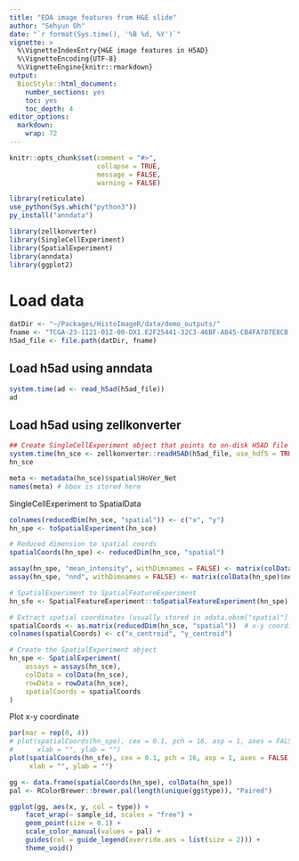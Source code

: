 ```yaml
---
title: "EDA image features from H&E slide"
author: "Sehyun Oh"
date: "`r format(Sys.time(), '%B %d, %Y')`"
vignette: >
  %\VignetteIndexEntry{H&E image features in H5AD}
  %\VignetteEncoding{UTF-8}
  %\VignetteEngine{knitr::rmarkdown}
output:
  BiocStyle::html_document:
    number_sections: yes
    toc: yes
    toc_depth: 4
editor_options: 
  markdown: 
    wrap: 72
---
```


```r
knitr::opts_chunk$set(comment = "#>", 
                      collapse = TRUE, 
                      message = FALSE, 
                      warning = FALSE)
```

```r
library(reticulate)
use_python(Sys.which("python3"))
py_install("anndata")
```

```r
library(zellkonverter)
library(SingleCellExperiment)
library(SpatialExperiment)
library(anndata)
library(ggplot2)
```


# Load data
```r
datDir <- "~/Packages/HistoImageR/data/demo_outputs/"
fname <- "TCGA-23-1121-01Z-00-DX1.E2F25441-32C3-46BF-A845-CB4FA787E8CB.h5ad"
h5ad_file <- file.path(datDir, fname)
```

## Load h5ad using anndata
```r
system.time(ad <- read_h5ad(h5ad_file))
ad
```


## Load h5ad using zellkonverter
```r
## Create SingleCellExperiment object that points to on-disk H5AD file
system.time(hn_sce <- zellkonverter::readH5AD(h5ad_file, use_hdf5 = TRUE, reader = "R"))
hn_sce
```

```r
meta <- metadata(hn_sce)$spatial$HoVer_Net
names(meta) # bbox is stored here
```


SingleCellExperiment to SpatialData
```r
colnames(reducedDim(hn_sce, "spatial")) <- c("x", "y")
hn_spe <- toSpatialExperiment(hn_sce)

# Reduced dimension to spatial coords
spatialCoords(hn_spe) <- reducedDim(hn_sce, "spatial")

assay(hn_spe, "mean_intensity", withDimnames = FALSE) <- matrix(colData(hn_spe)$mean_intensity, nrow = 1)
assay(hn_spe, "nnd", withDimnames = FALSE) <- matrix(colData(hn_spe)$nearest_neighbor_distance, nrow = 1)
```

```r
# SpatialExperiment to SpatialFeatureExperiment
hn_sfe <- SpatialFeatureExperiment::toSpatialFeatureExperiment(hn_spe)
```

```r
# Extract spatial coordinates (usually stored in adata.obsm["spatial"] in Python)
spatialCoords <- as.matrix(reducedDim(hn_sce, "spatial"))  # x-y coordinates
colnames(spatialCoords) <- c("x_centroid", "y_centroid")

# Create the SpatialExperiment object
hn_spe <- SpatialExperiment(
    assays = assays(hn_sce),
    colData = colData(hn_sce),
    rowData = rowData(hn_sce),
    spatialCoords = spatialCoords
)
```

Plot x-y coordinate

```r
par(mar = rep(0, 4))
# plot(spatialCoords(hn_spe), cex = 0.1, pch = 16, asp = 1, axes = FALSE, 
#      xlab = "", ylab = "")
plot(spatialCoords(hn_sfe), cex = 0.1, pch = 16, asp = 1, axes = FALSE, 
     xlab = "", ylab = "")
```

```r
gg <- data.frame(spatialCoords(hn_spe), colData(hn_spe))
pal <- RColorBrewer::brewer.pal(length(unique(gg$type)), "Paired")

ggplot(gg, aes(x, y, col = type)) +
    facet_wrap(~ sample_id, scales = "free") +
    geom_point(size = 0.1) + 
    scale_color_manual(values = pal) +
    guides(col = guide_legend(override.aes = list(size = 2))) +
    theme_void()
```

